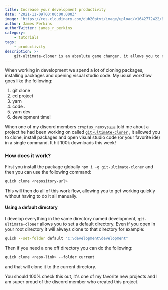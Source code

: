 ```yaml
---
title: Increase your development productivity
date: '2021-11-09T00:00:00.000Z'
image: 'https://res.cloudinary.com/dub20ptvt/image/upload/v1642772422/Blog%20Posts/pk7gk93me0kspzqo2gka.webp'
author: James Perkins
authorTwitter: james_r_perkins
category:
    - tutorials
tags:
    - productivity
description: >-
    git-ultimate-cloner is an absolute game changer, it allows you to clone, install open an idea and get ready to develop. This will speed your productivity up and allow you to move quickly.
---
```


When working in development we spend a lot of cloning packages, installing packages and opening visual studio code. My usual workflow goes like the following:

1. git clone
2. cd project
3. yarn
4. code .
5. yarn dev
6. development time!

When one of my discord members `cryptus_neoxys🇮🇳` told me about a project he had been working on called [`git-ultimate-cloner`](https://www.npmjs.com/package/git-ultimate-cloner) , it allowed you to clone, install packages and open visual studio code (or your favorite ide) in a single command. It hit 100k downloads this week!

### How does it work?

First you install the package globally `npm i -g git-ultimate-cloner` and then you can use the following command:

```bash
quick clone <repository-url>
```

This will then do all of this work flow, allowing you to get working quickly without having to do it all manually.

#### Using a default directory

I develop everything in the same directory named development, `git-ultimate-cloner` allows you to set a default directory. Even if you open in your root directory it will always clone to that directory for example:

```bash
quick --set-folder default "C:\development\development"
```

Then if you need a one off directory you can do the following:

```bash
quick clone <repo-link> --folder current
```

and that will clone it to the current directory.

You should 100% check this out, it's one of my favorite new projects and I am super proud of the discord member who created this project.
